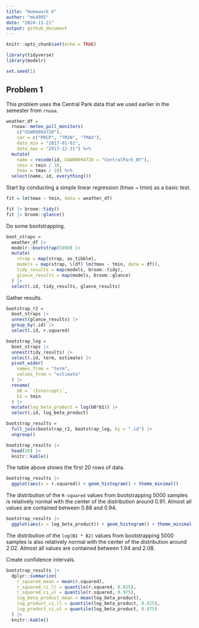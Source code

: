 ```yaml
---
title: "Homework 6"
author: "mk4995"
date: "2024-11-21"
output: github_document
---
```


```r
knitr::opts_chunk$set(echo = TRUE)

library(tidyverse)
library(modelr)

set.seed(1)
```

## Problem 1

This problem uses the Central Park data that we used earlier in the semester from `rnoaa`.

```r
weather_df = 
  rnoaa::meteo_pull_monitors(
    c("USW00094728"),
    var = c("PRCP", "TMIN", "TMAX"), 
    date_min = "2017-01-01",
    date_max = "2017-12-31") %>%
  mutate(
    name = recode(id, USW00094728 = "CentralPark_NY"),
    tmin = tmin / 10,
    tmax = tmax / 10) %>%
  select(name, id, everything())
```


Start by conducting a simple linear regression (tmax ~ tmin) as a basic test.

```r
fit = lm(tmax ~ tmin, data = weather_df)

fit |> broom::tidy()
fit |> broom::glance()
```

Do some bootstrapping.

```r
boot_straps = 
  weather_df |> 
  modelr::bootstrap(5000) |> 
  mutate(
    strap = map(strap, as_tibble), 
    models = map(strap, \(df) lm(tmax ~ tmin, data = df)),
    tidy_results = map(models, broom::tidy),
    glance_results = map(models, broom::glance)
  ) |> 
  select(.id, tidy_results, glance_results)
```

Gather results.

```r
bootstrap_r2 =
  boot_straps |> 
  unnest(glance_results) |> 
  group_by(.id) |> 
  select(.id, r.squared)

bootstrap_log = 
  boot_straps |> 
  unnest(tidy_results) |> 
  select(.id, term, estimate) |> 
  pivot_wider(
    names_from = "term",
    values_from = "estimate"
  ) |> 
  rename(
    b0 = `(Intercept)`,
    b1 = tmin
  ) |> 
  mutate(log_beta_product = log(b0*b1)) |> 
  select(.id, log_beta_product)

bootstrap_results = 
  full_join(bootstrap_r2, bootstrap_log, by = ".id") |> 
  ungroup()

bootstrap_results |> 
  head(20) |> 
  knitr::kable()
```

The table above shows the first 20 rows of data.

```r
bootstrap_results |> 
  ggplot(aes(x = r.squared)) + geom_histogram() + theme_minimal()
```

The distribution of the `R-squared` values from bootstrapping 5000 samples is relatively normal with the center of the distribution around 0.91. Almost all values are contained between 0.88 and 0.94.

```r
bootstrap_results |> 
  ggplot(aes(x = log_beta_product)) + geom_histogram() + theme_minimal()
```

The distribution of the `log(B1 * B2)` values from bootstrapping 5000 samples is also relatively normal with the center of the distribution around 2.02. Almost all values are contained between 1.94 and 2.08.

Create confidence intervals.

```r
bootstrap_results |> 
  dplyr::summarize(
    r_squared_mean = mean(r.squared),
    r_squared_ci_ll = quantile(r.squared, 0.025),
    r_squared_ci_ul = quantile(r.squared, 0.975),
    log_beta_product_mean = mean(log_beta_product),
    log_product_ci_ll = quantile(log_beta_product, 0.025),
    log_product_ci_ul = quantile(log_beta_product, 0.975)
  ) |> 
  knitr::kable()
```



